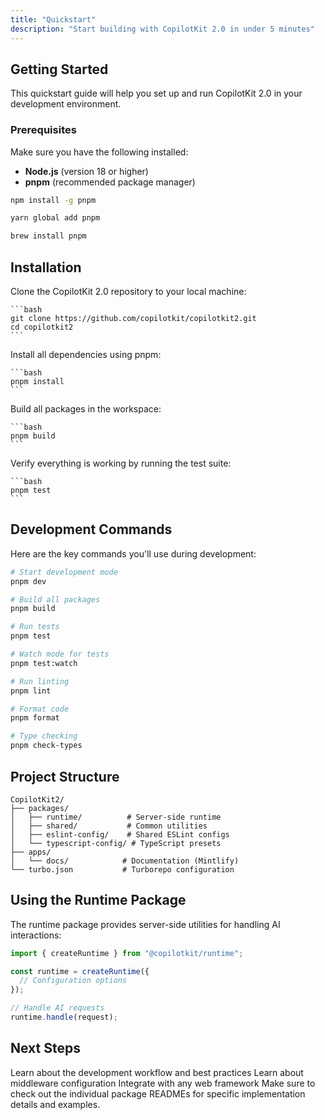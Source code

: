 ```yaml
---
title: "Quickstart"
description: "Start building with CopilotKit 2.0 in under 5 minutes"
---
```


## Getting Started

This quickstart guide will help you set up and run CopilotKit 2.0 in your development environment.

### Prerequisites

Make sure you have the following installed:

- **Node.js** (version 18 or higher)
- **pnpm** (recommended package manager)

<CodeGroup>

```bash npm
npm install -g pnpm
```

```bash yarn
yarn global add pnpm
```

```bash brew
brew install pnpm
```

</CodeGroup>

## Installation

<Steps>
  <Step title="Clone the Repository">
    Clone the CopilotKit 2.0 repository to your local machine:

    ```bash
    git clone https://github.com/copilotkit/copilotkit2.git
    cd copilotkit2
    ```

  </Step>
  
  <Step title="Install Dependencies">
    Install all dependencies using pnpm:

    ```bash
    pnpm install
    ```

  </Step>
  
  <Step title="Build the Project">
    Build all packages in the workspace:

    ```bash
    pnpm build
    ```

  </Step>
  
  <Step title="Run Tests">
    Verify everything is working by running the test suite:

    ```bash
    pnpm test
    ```

  </Step>
</Steps>

## Development Commands

Here are the key commands you'll use during development:

<CodeGroup>

```bash Development
# Start development mode
pnpm dev

# Build all packages
pnpm build

# Run tests
pnpm test

# Watch mode for tests
pnpm test:watch
```

```bash Linting & Formatting
# Run linting
pnpm lint

# Format code
pnpm format

# Type checking
pnpm check-types
```

</CodeGroup>

## Project Structure

```
CopilotKit2/
├── packages/
│   ├── runtime/          # Server-side runtime
│   ├── shared/           # Common utilities
│   ├── eslint-config/    # Shared ESLint configs
│   └── typescript-config/ # TypeScript presets
├── apps/
│   └── docs/            # Documentation (Mintlify)
└── turbo.json           # Turborepo configuration
```

## Using the Runtime Package

The runtime package provides server-side utilities for handling AI interactions:

```typescript
import { createRuntime } from "@copilotkit/runtime";

const runtime = createRuntime({
  // Configuration options
});

// Handle AI requests
runtime.handle(request);
```

## Next Steps

<CardGroup cols={2}>
  <Card title="Development Guide" icon="code" href="/development">
    Learn about the development workflow and best practices
  </Card>
  <Card title="Middleware" icon="shield" href="/essentials/middleware">
    Learn about middleware configuration
  </Card>
  <Card title="Endpoints" icon="server" href="/essentials/endpoints">
    Integrate with any web framework
  </Card>
</CardGroup>

<Note>
  Make sure to check out the individual package READMEs for specific
  implementation details and examples.
</Note>
